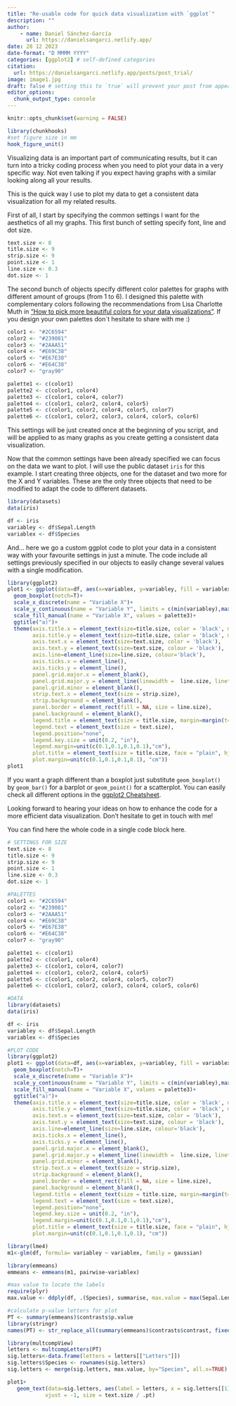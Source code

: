 ```yaml
---
title: "Re-usable code for quick data visualization with `ggplot`"
description: ""
author:
    - name: Daniel Sánchez-García
      url: https://danielsangarci.netlify.app/
date: 28 12 2023
date-format: "D MMMM YYYY"
categories: [ggplot2] # self-defined categories
citation: 
  url: https://danielsangarci.netlify.app/posts/post_trial/ 
image: image1.jpg
draft: false # setting this to `true` will prevent your post from appearing on your listing page until you're ready!
editor_options: 
  chunk_output_type: console
---
```


```r
knitr::opts_chunk$set(warning = FALSE)

library(chunkhooks)
#set figure size in mm
hook_figure_unit()
```

Visualizing data is an important part of communicating results, but it can turn into a tricky coding process when you need to plot your data in a very specific way. Not even talking if you expect having graphs with a similar looking along all your results.

This is the quick way I use to plot my data to get a consistent data visualization for all my related results.

First of all, I start by specifying the common settings I want for the aesthetics of all my graphs. This first bunch of setting specify font, line and dot size.

```r

text.size <- 8
title.size <- 9
strip.size <- 9
point.size <- 1
line.size <- 0.3
dot.size <- 1

```

The second bunch of objects specify different color palettes for graphs with different amount of groups (from 1 to 6). I designed this palette with complementary colors following the recommendations from Lisa Charlotte Muth in ["How to pick more beautiful colors for your data visualizations"](https://blog.datawrapper.de/beautifulcolors/). If you design your own palettes don\`t hesitate to share with me :)

```r

color1 <- "#2C6594"
color2 <- "#239081"
color3 <- "#2AAA51"
color4 <- "#E69C38"
color5 <- "#E67E38"
color6 <- "#E64C38"
color7 <- "gray90"

palette1 <- c(color1)
palette2 <- c(color1, color4)
palette3 <- c(color1, color4, color7)
palette4 <- c(color1, color2, color4, color5)
palette5 <- c(color1, color2, color4, color5, color7)
palette6 <- c(color1, color2, color3, color4, color5, color6)

```

This settings will be just created once at the beginning of you script, and will be applied to as many graphs as you create getting a consistent data visualization.

Now that the common settings have been already specified we can focus on the data we want to plot. I will use the public dataset `iris` for this example. I start creating three objects, one for the dataset and two more for the X and Y variables. These are the only three objects that need to be modified to adapt the code to different datasets.

```r

library(datasets)
data(iris)

df <- iris
variabley <- df$Sepal.Length
variablex <- df$Species

```

And... here we go a custom ggplot code to plot your data in a consistent way with your favourite settings in just a minute. The code include all settings previously specified in our objects to easily change several values with a single modification.

```r

library(ggplot2)
plot1 <- ggplot(data=df, aes(x=variablex, y=variabley, fill = variablex))+
  geom_boxplot(notch=T)+
  scale_x_discrete(name = "Variable X")+
  scale_y_continuous(name = "Variable Y", limits = c(min(variabley),max(variabley)*1.03))+
  scale_fill_manual(name = "Variable X", values = palette3)+
  ggtitle("a)")+
  theme(axis.title.x = element_text(size=title.size, color = 'black', margin=margin(t=6, r=0, b=0, l=0)),
        axis.title.y = element_text(size=title.size, color = 'black', margin=margin(t=0, r=6, b=0, l=0)),
        axis.text.x = element_text(size=text.size, color = 'black'),
        axis.text.y = element_text(size=text.size, colour = 'black'),
        axis.line=element_line(size=line.size, colour='black'),
        axis.ticks.x = element_line(),
        axis.ticks.y = element_line(),
        panel.grid.major.x = element_blank(),
        panel.grid.major.y = element_line(linewidth =  line.size, linetype = 'dotted', color = "grey50"),
        panel.grid.minor = element_blank(),
        strip.text.x = element_text(size = strip.size),
        strip.background = element_blank(),
        panel.border = element_rect(fill = NA, size = line.size),
        panel.background = element_blank(),
        legend.title = element_text(size = title.size, margin=margin(t=0, r=0, b=0, l=0)),
        legend.text = element_text(size = text.size),
        legend.position="none",
        legend.key.size = unit(0.2, "in"),
        legend.margin=unit(c(0.1,0.1,0.1,0.1),"cm"),
        plot.title = element_text(size = title.size, face = "plain", hjust = -0.05, vjust = 0),
        plot.margin=unit(c(0.1,0.1,0.1,0.1), "cm"))
plot1
```

If you want a graph different than a boxplot just substitute `geom_boxplot()` by `geom_bar()` for a barplot or `geom_point()` for a scatterplot. You can easily check all different options in the [ggplot2 Cheatsheet](https://rstudio.github.io/cheatsheets/html/data-visualization.html#geoms).

Looking forward to hearing your ideas on how to enhance the code for a more efficient data visualization. Don't hesitate to get in touch with me!

You can find here the whole code in a single code block here.

``` r
# SETTINGS FOR SIZE
text.size <- 8
title.size <- 9
strip.size <- 9
point.size <- 1
line.size <- 0.3
dot.size <- 1

#PALETTES
color1 <- "#2C6594"
color2 <- "#239081"
color3 <- "#2AAA51"
color4 <- "#E69C38"
color5 <- "#E67E38"
color6 <- "#E64C38"
color7 <- "gray90"

palette1 <- c(color1)
palette2 <- c(color1, color4)
palette3 <- c(color1, color4, color7)
palette4 <- c(color1, color2, color4, color5)
palette5 <- c(color1, color2, color4, color5, color7)
palette6 <- c(color1, color2, color3, color4, color5, color6)

#DATA
library(datasets)
data(iris)

df <- iris
variabley <- df$Sepal.Length
variablex <- df$Species

#PLOT CODE
library(ggplot2)
plot1 <- ggplot(data=df, aes(x=variablex, y=variabley, fill = variablex))+
  geom_boxplot(notch=T)+
  scale_x_discrete(name = "Variable X")+
  scale_y_continuous(name = "Variable Y", limits = c(min(variabley),max(variabley)*1.03))+
  scale_fill_manual(name = "Variable X", values = palette3)+
  ggtitle("a)")+
  theme(axis.title.x = element_text(size=title.size, color = 'black', margin=margin(t=6, r=0, b=0, l=0)),
        axis.title.y = element_text(size=title.size, color = 'black', margin=margin(t=0, r=6, b=0, l=0)),
        axis.text.x = element_text(size=text.size, color = 'black'),
        axis.text.y = element_text(size=text.size, colour = 'black'),
        axis.line=element_line(size=line.size, colour='black'),
        axis.ticks.x = element_line(),
        axis.ticks.y = element_line(),
        panel.grid.major.x = element_blank(),
        panel.grid.major.y = element_line(linewidth =  line.size, linetype = 'dotted', color = "grey50"),
        panel.grid.minor = element_blank(),
        strip.text.x = element_text(size = strip.size),
        strip.background = element_blank(),
        panel.border = element_rect(fill = NA, size = line.size),
        panel.background = element_blank(),
        legend.title = element_text(size = title.size, margin=margin(t=0, r=0, b=0, l=0)),
        legend.text = element_text(size = text.size),
        legend.position="none",
        legend.key.size = unit(0.2, "in"),
        legend.margin=unit(c(0.1,0.1,0.1,0.1),"cm"),
        plot.title = element_text(size = title.size, face = "plain", hjust = -0.03, vjust = 0),
        plot.margin=unit(c(0.1,0.1,0.1,0.1), "cm"))
```

```r
library(lme4)
m1<-glm(df, formula= variabley ~ variablex, family = gaussian)

library(emmeans)
emmeans <- emmeans(m1, pairwise~variablex)

#max value to locate the labels
require(plyr)
max.value <- ddply(df, .(Species), summarise, max.value = max(Sepal.Length))

#calculate p-value letters for plot
PT <- summary(emmeans)$contrasts$p.value
library(stringr)
names(PT) <- str_replace_all(summary(emmeans)$contrasts$contrast, fixed(" "), "")

library(multcompView)
letters <- multcompLetters(PT)
sig.letters<-data.frame(letters = letters[["Letters"]])
sig.letters$Species <- rownames(sig.letters)
sig.letters <- merge(sig.letters, max.value, by="Species", all.x=TRUE)

```

```r

plot1+
   geom_text(data=sig.letters, aes(label = letters, x = sig.letters[[1]], y = max.value),
            vjust = -1, size = text.size / .pt)

```

